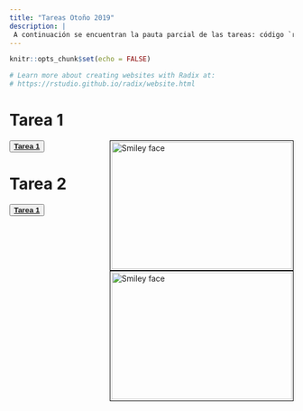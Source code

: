 ```yaml
---
title: "Tareas Otoño 2019"
description: |
 A continuación se encuentran la pauta parcial de las tareas: código `r emo::ji("heavy_plus_sign")` enunciado. El código de la página en Redix como el R Markdown se encuentran en un repositorio en `r emo::ji("heart")` [**Github**](https://github.com/GaboCg) `r emo::ji("heart")`. 
---
```


```r
knitr::opts_chunk$set(echo = FALSE)

# Learn more about creating websites with Radix at:
# https://rstudio.github.io/radix/website.html

```

# Tarea 1 

<p>
<img src="images/images_hw1_2019_a.jpg" alt="Smiley face" style="float: right; width:320px; height:225px; margin-bottom: 0px 10px;
margin-left: 40px ; border: solid black 1px; padding: 2px">


<button class="button" onclick="myFunction()"> 
[**Tarea 1**](homework/2019/autumn/hw1/hws1.html)
</button>

</p>


# Tarea 2 

<p>
<img src="images/images_hw2_2019_a.png" alt="Smiley face" style="float: right; width:320px; height:225px; margin-bottom: 0px 10px;
margin-left: 40px ; border: solid black 1px; padding: 2px">


<button class="button" onclick="myFunction()"> 
[**Tarea 1**](homework/2019/autumn/hw2/hws2.html)
</button>

</p>
